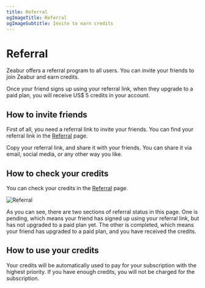 ```yaml
---
title: Referral
ogImageTitle: Referral
ogImageSubtitle: Invite to earn credits
---
```


# Referral

Zeabur offers a referral program to all users. You can invite your friends to join Zeabur and earn credits.

Once your friend signs up using your referral link, when they upgrade to a paid plan, you will receive US$ 5 credits in your account.

## How to invite friends

First of all, you need a referral link to invite your friends. You can find your referral link in the [Referral](https://dash.zeabur.com/account/referral) page.

Copy your referral link, and share it with your friends. You can share it via email, social media, or any other way you like.

## How to check your credits

You can check your credits in the [Referral](https://dash.zeabur.com/account/referral) page.

![Referral](/referral/referral.png)

As you can see, there are two sections of referral status in this page. One is pending, which means your friend has signed up using your referral link, but has not upgraded to a paid plan yet. The other is completed, which means your friend has upgraded to a paid plan, and you have received the credits.

## How to use your credits

Your credits will be automatically used to pay for your subscription with the highest priority. If you have enough credits, you will not be charged for the subscription.

